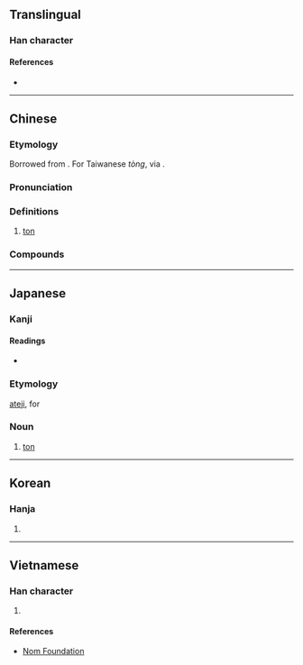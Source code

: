 {{also|吨}}
{{character info/new}}
==Translingual==

===Han character===
{{Han char|rn=30|rad=口|as=13|sn=16|four=61086|canj=RPUC|ids=⿰口頓}}

====References====
* {{Han ref|kx=0211.121|dkj=04429|hdz=10689.100|uh=5678|ud=22136|bh=BEB7|bd=48823}}

----

==Chinese==
{{zh-forms|s=吨}}

===Etymology===
Borrowed from {{bor|zh|en|ton}}. For Taiwanese {{cog|nan|-}} ''tòng'', via {{der|nan|ja|-}} {{ja-r|トン}}.

===Pronunciation===
{{zh-pron
|m=噸
|c=deon1
|h=pfs=tun/tún
|mn=ml:tan/ml:tun/tw:tùn/tw:tòng
|mn_note=tan - colloquial; tun - literary
|w=1ten
|mc=
|oc=
|ma=Zh-dun.ogg
|cat=n
}}

===Definitions===
{{zh-hanzi}}

# [[ton]]

===Compounds===
{{zh-der|噸公里|噸海里|短噸|公噸|噸位|淨噸位|美噸|英噸|長噸|噸數|呫噸}}

{{zh-cat|Units of measure|Elementary}}

----

==Japanese==

===Kanji===
{{ja-kanji|grade=|rs=口13}}

====Readings====
* {{ja-readings|on=[[とん]] (ton)|kun=[[とん]] (ton)}}

===Etymology===
[[ateji]], for {{etyl|en|ja|sort=とん}} {{m|en|ton}}

===Noun===
{{ja-noun|とん|トン}}

# {{ja-def|トン}} [[ton]]

----

==Korean==

===Hanja===
{{ko-hanja|hangeul=[[톤]]|mr=t'on}}

# {{defn|lang=ko|sort=口13}}

----

==Vietnamese==

===Han character===
{{vi-hantu|[[đốn]]|rs=口13}}

# {{defn|lang=vi|sort=口13}}

====References====
* [http://nomfoundation.org/common/nom_details.php?codepoint=5678 Nom Foundation]